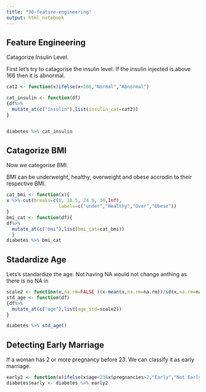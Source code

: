 ```yaml
---
title: "30-feature-engineering"
output: html_notebook
---
```

## Feature Engineering

Catagorize Insulin Level.

First let's try to catagorise the insulin level. If the insulin injected is above 166 then it is abnormal.

```r
cat2 <- function(x)ifelse(x<166,"Normal","Abnormal")

cat_insulin <- function(df)
{df%>% 
  mutate_at(c("insulin"),list(insulin_cat=cat2)) 
}


diabetes %>% cat_insulin
```
## Catagorize BMI
Now we categorise BMI.

BMI can be underweight, healthy, overweight and obese accrodin to their respective BMI.




```r

cat_bmi <- function(x){
x %>% cut(breaks=c(0, 18.5, 24.9, 30,Inf), 
                   labels=c("under","Healthy","Over","Obese"))
}
bmi_cat <- function(df){
df%>% 
  mutate_at(c("bmi"),list(bmi_cat=cat_bmi))
  }
diabetes %>% bmi_cat
```
## Stadardize Age
Lets's standardize the age. Not having NA would not change anthing as there is no NA in 

```r
scale2 <- function(x,na.rm=FALSE )(x-mean(x,na.rm=na.rm))/sd(x,na.rm=na.rm)
std_age <- function(df)
{df%>% 
  mutate_at(c("age"),list(age_std=scale2)) 
}

diabetes %>% std_age()


```

## Detecting Early Marriage

If a woman has 2 or more pregnancy before 23. We can classify it as early marriage.


```r

early2 <- function(x)ifelse(x$age<23&x$pregnancies>2,"Early","Not Early")
diabetes$early <- diabetes %>% early2

```

